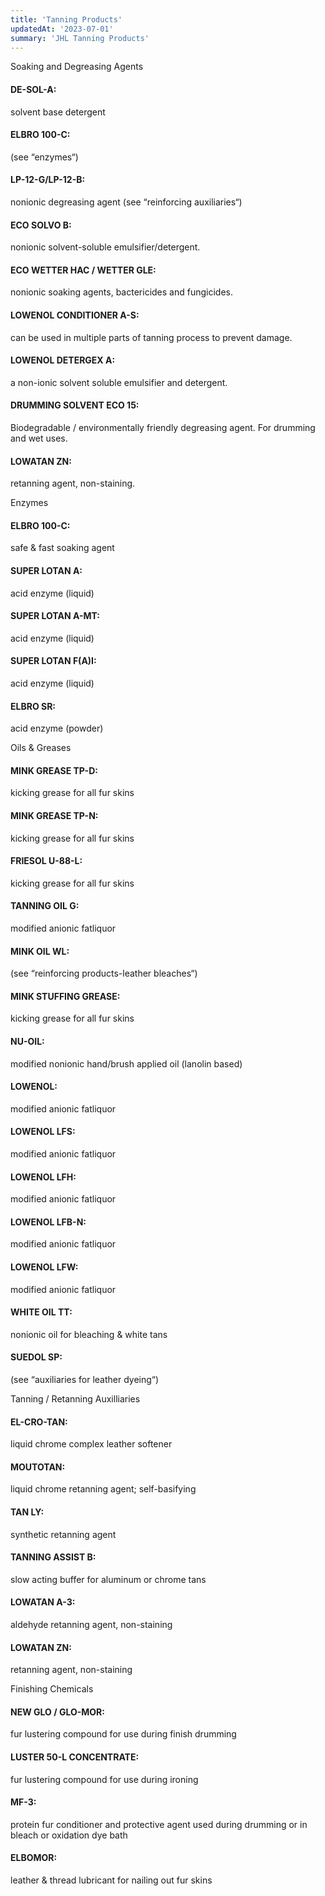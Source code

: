 ```yaml
---
title: 'Tanning Products'
updatedAt: '2023-07-01'
summary: 'JHL Tanning Products'
---
```


Soaking and Degreasing Agents

#### DE-SOL-A:
solvent base detergent

#### ELBRO 100-C:
(see “enzymes“)

#### LP-12-G/LP-12-B:
nonionic degreasing agent (see “reinforcing auxiliaries“)

#### ECO SOLVO B:
nonionic solvent-soluble emulsifier/detergent.

#### ECO WETTER HAC / WETTER GLE:
nonionic soaking agents, bactericides and fungicides.

#### LOWENOL CONDITIONER A-S:
can be used in multiple parts of tanning process to prevent damage.

#### LOWENOL DETERGEX A:
a non-ionic solvent soluble emulsifier and detergent.

#### DRUMMING SOLVENT ECO 15:
Biodegradable / environmentally friendly degreasing agent. For drumming and wet uses.

#### LOWATAN ZN:
retanning agent, non-staining.

Enzymes

#### ELBRO 100-C:
safe & fast soaking agent

#### SUPER LOTAN A:
acid enzyme (liquid)

#### SUPER LOTAN A-MT:
acid enzyme (liquid)

#### SUPER LOTAN F(A)I:
acid enzyme (liquid)

#### ELBRO SR:
acid enzyme (powder)


Oils & Greases

#### MINK GREASE TP-D:
kicking grease for all fur skins

#### MINK GREASE TP-N:
kicking grease for all fur skins

#### FRIESOL U-88-L:
kicking grease for all fur skins

#### TANNING OIL G:
modified anionic fatliquor

#### MINK OIL WL:
(see “reinforcing products-leather bleaches“)

#### MINK STUFFING GREASE:
kicking grease for all fur skins

#### NU-OIL:
modified nonionic hand/brush applied oil (lanolin based)

#### LOWENOL:
modified anionic fatliquor

#### LOWENOL LFS:
modified anionic fatliquor

#### LOWENOL LFH:
modified anionic fatliquor

#### LOWENOL LFB-N:
modified anionic fatliquor

#### LOWENOL LFW:
modified anionic fatliquor

#### WHITE OIL TT:
nonionic oil for bleaching & white tans

#### SUEDOL SP:
(see “auxiliaries for leather dyeing“)


Tanning / Retanning Auxilliaries

#### EL-CRO-TAN:
liquid chrome complex leather softener

#### MOUTOTAN:
liquid chrome retanning agent; self-basifying

#### TAN LY:
synthetic retanning agent

#### TANNING ASSIST B:
slow acting buffer for aluminum or chrome tans

#### LOWATAN A-3:
aldehyde retanning agent, non-staining

#### LOWATAN ZN:
retanning agent, non-staining


Finishing Chemicals

#### NEW GLO / GLO-MOR:
fur lustering compound for use during finish drumming

#### LUSTER 50-L CONCENTRATE:
fur lustering compound for use during ironing

#### MF-3:
protein fur conditioner and protective agent used during drumming or in bleach or oxidation dye bath

#### ELBOMOR:
leather & thread lubricant for nailing out fur skins
